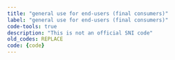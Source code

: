```yaml
---
title: "general use for end-users (final consumers)"
label: "general use for end-users (final consumers)"
code-tools: true
description: "This is not an official SNI code"
old_codes: REPLACE
code: {code}
---
```

